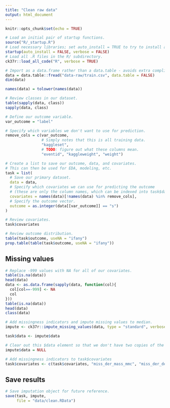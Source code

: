 ```yaml
---
title: "Clean raw data"
output: html_document
---
```


```r
knitr::opts_chunk$set(echo = TRUE)

# Load an initial pair of startup functions.
source("R/_startup.R")
# Load necessary libraries; set auto_install = TRUE to try to install any needed packages.
startup(auto_install = FALSE, verbose = FALSE)
# Load all .R files in the R/ subdirectory.
ck37r::load_all_code("R", verbose = TRUE)
```

```r

# Import as a data.frame rather than a data.table - avoids extra complication.
data = data.table::fread("data-raw/train.csv", data.table = FALSE)
dim(data)

names(data) = tolower(names(data))

# Review classes in our dataset.
table(sapply(data, class))
sapply(data, class)

```

```r
# Define our outcome variable.
var_outcome = "label"

# Specify which variables we don't want to use for prediction.
remove_cols = c(var_outcome,
                # Simply notes that this is all training data.
                "kaggleset",
                # TODO: figure out what these columns mean.
                "eventid", "kaggleweight", "weight")

# Create a list to save our outcome, data, and covariates.
# This can then be used for EDA, modeling, etc.
task = list(
  # Save our primary dataset.
  data = data,
  # Specify which covariates we can use for predicting the outcome
  # (these are only the column names, which can be indexed into task$data).
  covariates = names(data)[!names(data) %in% remove_cols],
  # Specify the outcome vector.
  outcome = as.integer(data[[var_outcome]] == "s")
)

# Review covariates.
task$covariates

# Review outcome distribution.
table(task$outcome, useNA = "ifany")
prop.table(table(task$outcome, useNA = "ifany"))
```

## Missing values

```r
# Replace -999 values with NA for all of our covariates.
table(is.na(data)) 
head(data)
data <- as.data.frame(sapply(data, function(col){
  col[col==-999] <- NA
  col
}))
table(is.na(data))
head(data)
class(data)

# Add missingness indicators and impute missing values to median.
impute <- ck37r::impute_missing_values(data, type = "standard", verbose = TRUE)

task$data <- impute$data

# Clear out this $data element so that we don't have two copies of the data.
impute$data = NULL

# Add missingness indicators to task$covariates
task$covariates <- c(task$covariates, "miss_der_mass_mmc", "miss_der_deltaeta_jet_jet", "miss_pri_jet_leading_pt")

```

## Save results

```r

# Save imputation object for future reference.
save(task, impute,
     file = "data/clean.RData")
```
